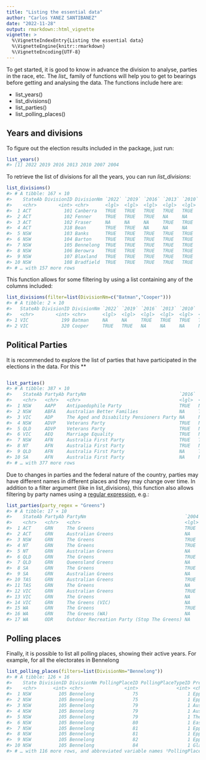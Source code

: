 ```yaml
---
title: "Listing the essential data"
author: "Carlos YANEZ SANTIBANEZ"
date: "2022-11-28"
output: rmarkdown::html_vignette
vignette: >
  %\VignetteIndexEntry{Listing the essential data}
  %\VignetteEngine{knitr::rmarkdown}
  %\VignetteEncoding{UTF-8}
---
```




To get started, it is good to know in advance the division to analyse, parties in the race, etc. The *list_* family of functions will help you to get to bearings before getting and analysing the data. The functions include here are:

- list_years()
- list_divisions()
- list_parties()
- list_polling_places()

## Years and divisions

To figure out the election results included in the package, just run:


```r
list_years()
#> [1] 2022 2019 2016 2013 2010 2007 2004
```

To retrieve the list of divisions for all the years, you can run *list_divisions*:


```r
list_divisions()
#> # A tibble: 167 × 10
#>    StateAb DivisionID DivisionNm `2022` `2019` `2016` `2013` `2010` `2007` `2004`
#>    <chr>        <int> <chr>      <lgl>  <lgl>  <lgl>  <lgl>  <lgl>  <lgl>  <lgl> 
#>  1 ACT            101 Canberra   TRUE   TRUE   TRUE   TRUE   TRUE   TRUE   TRUE  
#>  2 ACT            102 Fenner     TRUE   TRUE   TRUE   NA     NA     NA     NA    
#>  3 ACT            102 Fraser     NA     NA     NA     TRUE   TRUE   TRUE   TRUE  
#>  4 ACT            318 Bean       TRUE   TRUE   NA     NA     NA     NA     NA    
#>  5 NSW            103 Banks      TRUE   TRUE   TRUE   TRUE   TRUE   TRUE   TRUE  
#>  6 NSW            104 Barton     TRUE   TRUE   TRUE   TRUE   TRUE   TRUE   TRUE  
#>  7 NSW            105 Bennelong  TRUE   TRUE   TRUE   TRUE   TRUE   TRUE   TRUE  
#>  8 NSW            106 Berowra    TRUE   TRUE   TRUE   TRUE   TRUE   TRUE   TRUE  
#>  9 NSW            107 Blaxland   TRUE   TRUE   TRUE   TRUE   TRUE   TRUE   TRUE  
#> 10 NSW            108 Bradfield  TRUE   TRUE   TRUE   TRUE   TRUE   TRUE   TRUE  
#> # … with 157 more rows
```

This function allows for some filtering by using a list containing any of the columns included:


```r
list_divisions(filter=list(DivisionNm=c("Batman","Cooper")))
#> # A tibble: 2 × 10
#>   StateAb DivisionID DivisionNm `2022` `2019` `2016` `2013` `2010` `2007` `2004`
#>   <chr>        <int> <chr>      <lgl>  <lgl>  <lgl>  <lgl>  <lgl>  <lgl>  <lgl> 
#> 1 VIC            199 Batman     NA     NA     TRUE   TRUE   TRUE   TRUE   TRUE  
#> 2 VIC            320 Cooper     TRUE   TRUE   NA     NA     NA     NA     NA
```

## Political Parties

It is recommended to explore the list of parties that have participated in the elections in the data. For this **


```r

list_parties()
#> # A tibble: 387 × 10
#>    StateAb PartyAb PartyNm                                  `2016` `2019` `2004` `2010` `2013` `2022` `2007`
#>    <chr>   <chr>   <chr>                                    <lgl>  <lgl>  <lgl>  <lgl>  <lgl>  <lgl>  <lgl> 
#>  1 NSW     AAPP    Antipaedophile Party                     TRUE   NA     NA     NA     NA     NA     NA    
#>  2 NSW     ABFA    Australian Better Families               NA     TRUE   NA     NA     NA     NA     NA    
#>  3 VIC     ADP     The Aged and Disability Pensioners Party NA     NA     TRUE   NA     NA     NA     NA    
#>  4 NSW     ADVP    Veterans Party                           TRUE   NA     NA     NA     NA     NA     NA    
#>  5 QLD     ADVP    Veterans Party                           TRUE   NA     NA     NA     NA     NA     NA    
#>  6 VIC     AEQ     Marriage Equality                        TRUE   NA     NA     NA     NA     NA     NA    
#>  7 NSW     AFN     Australia First Party                    TRUE   TRUE   NA     TRUE   TRUE   NA     NA    
#>  8 NT      AFN     Australia First Party                    TRUE   NA     NA     NA     NA     NA     NA    
#>  9 QLD     AFN     Australia First Party                    NA     TRUE   NA     NA     NA     NA     NA    
#> 10 SA      AFN     Australia First Party                    NA     NA     NA     NA     TRUE   NA     NA    
#> # … with 377 more rows
```

Due to changes in parties and the federal nature of the country, parties may have different names in different places and they may change over time. In addition to a filter argument (like in list_divisions), this function also allows filtering by party names using  a [regular expression](https://en.wikipedia.org/wiki/Regular_expression), e.g.:


```r
list_parties(party_regex = "Greens")
#> # A tibble: 17 × 10
#>    StateAb PartyAb PartyNm                                    `2004` `2007` `2010` `2013` `2016` `2019` `2022`
#>    <chr>   <chr>   <chr>                                      <lgl>  <lgl>  <lgl>  <lgl>  <lgl>  <lgl>  <lgl> 
#>  1 ACT     GRN     The Greens                                 TRUE   TRUE   TRUE   NA     TRUE   TRUE   TRUE  
#>  2 ACT     GRN     Australian Greens                          NA     NA     NA     TRUE   NA     NA     NA    
#>  3 NSW     GRN     The Greens                                 TRUE   TRUE   TRUE   TRUE   TRUE   TRUE   TRUE  
#>  4 NT      GRN     The Greens                                 TRUE   TRUE   TRUE   NA     TRUE   TRUE   TRUE  
#>  5 NT      GRN     Australian Greens                          NA     NA     NA     TRUE   NA     NA     NA    
#>  6 QLD     GRN     The Greens                                 TRUE   TRUE   TRUE   TRUE   TRUE   TRUE   NA    
#>  7 QLD     GRN     Queensland Greens                          NA     NA     NA     NA     NA     NA     TRUE  
#>  8 SA      GRN     The Greens                                 TRUE   TRUE   TRUE   NA     TRUE   TRUE   TRUE  
#>  9 SA      GRN     Australian Greens                          NA     NA     NA     TRUE   NA     NA     NA    
#> 10 TAS     GRN     Australian Greens                          TRUE   NA     TRUE   TRUE   NA     NA     NA    
#> 11 TAS     GRN     The Greens                                 NA     TRUE   NA     NA     TRUE   TRUE   TRUE  
#> 12 VIC     GRN     Australian Greens                          TRUE   TRUE   TRUE   NA     NA     NA     NA    
#> 13 VIC     GRN     The Greens                                 NA     NA     NA     TRUE   TRUE   NA     TRUE  
#> 14 VIC     GRN     The Greens (VIC)                           NA     NA     NA     NA     NA     TRUE   NA    
#> 15 WA      GRN     The Greens                                 TRUE   TRUE   TRUE   NA     NA     NA     NA    
#> 16 WA      GRN     The Greens (WA)                            NA     NA     NA     TRUE   TRUE   TRUE   TRUE  
#> 17 WA      ODR     Outdoor Recreation Party (Stop The Greens) NA     NA     NA     NA     TRUE   NA     NA
```

## Polling places

Finally, it is possible to list all polling places, showing their active years. For example, for all the electorates in Bennelong


```r
list_polling_places(filters=list(DivisionNm="Bennelong"))
#> # A tibble: 126 × 16
#>    State DivisionID DivisionNm PollingPlaceID PollingPlaceTypeID PremisesNm                     Pollin…¹ Latit…² Longi…³ `2004` `2007` `2010` `2013` `2016` `2019` `2022`
#>    <chr>      <int> <chr>               <int>              <int> <chr>                          <chr>      <dbl>   <dbl> <lgl>  <lgl>  <lgl>  <lgl>  <lgl>  <lgl>  <lgl> 
#>  1 NSW          105 Bennelong              75                  1 Epping Boys High School        Balacla…   -33.8    151. TRUE   TRUE   TRUE   TRUE   TRUE   TRUE   TRUE  
#>  2 NSW          105 Bennelong              75                  1 Epping Boys High School        Marsfie…   -33.8    151. TRUE   TRUE   TRUE   TRUE   TRUE   TRUE   TRUE  
#>  3 NSW          105 Bennelong              79                  1 Australian Air League Building Eastview   -33.8    151. TRUE   TRUE   TRUE   TRUE   TRUE   TRUE   NA    
#>  4 NSW          105 Bennelong              79                  1 Australian Air League Building Ryde       -33.8    151. TRUE   TRUE   TRUE   TRUE   TRUE   TRUE   NA    
#>  5 NSW          105 Bennelong              79                  1 The Living Way Church          Ryde       -33.8    151. NA     NA     NA     NA     NA     NA     TRUE  
#>  6 NSW          105 Bennelong              80                  1 Eastwood Heights Public School Eastwoo…   -33.8    151. TRUE   TRUE   TRUE   TRUE   TRUE   TRUE   TRUE  
#>  7 NSW          105 Bennelong              81                  1 Epping Community Centre        Epping …   -33.8    151. TRUE   TRUE   TRUE   NA     NA     NA     NA    
#>  8 NSW          105 Bennelong              81                  1 Epping Public School           Epping …   -33.8    151. NA     NA     NA     TRUE   TRUE   TRUE   TRUE  
#>  9 NSW          105 Bennelong              82                  1 Epping North Public School     Epping …   -33.8    151. TRUE   TRUE   TRUE   TRUE   TRUE   TRUE   TRUE  
#> 10 NSW          105 Bennelong              84                  1 Gladesville Public School      Gladesv…   -33.8    151. TRUE   TRUE   TRUE   TRUE   TRUE   TRUE   TRUE  
#> # … with 116 more rows, and abbreviated variable names ¹​PollingPlaceNm, ²​Latitude, ³​Longitude
```
